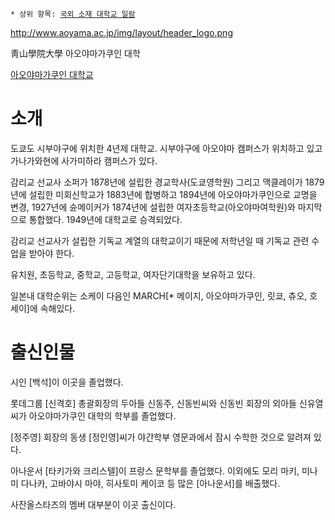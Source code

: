  * 상위 항목: [[국외 소재 대학교 일람]]

http://www.aoyama.ac.jp/img/layout/header_logo.png

靑山學院大學
아오야마가쿠인 대학

[http://www.aoyama.ac.jp// 아오야마가쿠인 대학교]
= 소개 =
도쿄도 시부야구에 위치한 4년제 대학교. 시부야구에 아오야마 캠퍼스가 위치하고 있고 가나가와현에 사가미하라 캠퍼스가 있다.

감리교 선교사 소퍼가 1878년에 설립한 경교학사(도쿄영학원) 그리고 맥클레이가 1879년에 설립한 미회신학교가 1883년에 합병하고 1894년에 아오야마가쿠인으로 교명을 변경, 1927년에 슌메이커가 1874년에 설립한 여자초등학교(아오야마여학원)와 마지막으로 통합했다. 1949년에 대학교로 승격되었다.

감리교 선교사가 설립한 기독교 계열의 대학교이기 때문에 저학년일 때 기독교 관련 수업을 받아야 한다. 

유치원, 초등학교, 중학교, 고등학교, 여자단기대학을 보유하고 있다.

일본내 대학순위는 소케이 다음인 MARCH[* 메이지, 아오야마가쿠인, 릿쿄, 츄오, 호세이]에 속해있다. 
= 출신인물 =
시인 [백석]이 이곳을 졸업했다.

롯데그룹 [신격호] 총괄회장의 두아들 신동주, 신동빈씨와 신동빈 회장의 외아들 신유열씨가 아오야마가쿠인 대학의 학부를 졸업했다. 

[정주영] 회장의 동생 [정인영]씨가 야간학부 영문과에서 잠시 수학한 것으로 알려져 있다.

아나운서 [타키가와 크리스텔]이 프랑스 문학부를 졸업했다. 이외에도 모리 마키, 미나미 다나카, 고바야시 마야, 히사토미 케이코 등 많은 [아나운서]를 배출했다. 

사잔올스타즈의 멤버 대부분이 이곳 출신이다.
